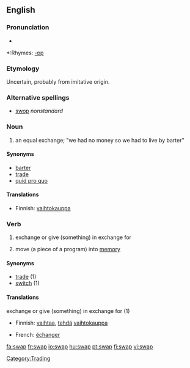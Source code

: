 {{wikipedia}}
==English==

===Pronunciation===
*{{audio|en-us-swap.ogg|Audio (US)}}

*:Rhymes: [[Rhymes:English:-ɒp|-ɒp]]

===Etymology===
Uncertain, probably from imitative origin.

===Alternative spellings===
*[[swop]]  ''nonstandard''

===Noun===
{{en-noun}}
# an equal exchange; "we had no money so we had to live by barter" 

====Synonyms====
*[[barter]]
*[[trade]]
*[[quid pro quo]]

====Translations====
{{top}}
*Finnish: [[vaihtokauppa]]
{{bottom}}

===Verb===
{{en-verb|swap|p|ing}}

# exchange or give (something) in exchange for 
# {{computer science}} move (a piece of a program) into [[memory]]

====Synonyms====
*[[trade]] (1)
*[[switch]] (1)

====Translations====
;exchange or give (something) in exchange for (1)
{{top}}
*Finnish: [[vaihtaa]], [[tehdä]] [[vaihtokauppa]]
{{mid}}
*French: [[échanger]]
{{bottom}}

[[Category:Trading]]

[[fa:swap]]
[[fr:swap]]
[[io:swap]]
[[hu:swap]]
[[pt:swap]]
[[fi:swap]]
[[vi:swap]]